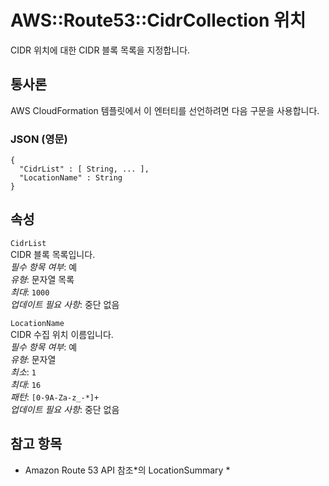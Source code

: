 # AWS::Route53::CidrCollection 위치

CIDR 위치에 대한 CIDR 블록 목록을 지정합니다.

## 통사론

AWS CloudFormation 템플릿에서 이 엔터티를 선언하려면 다음 구문을 사용합니다.

### JSON (영문)

```
{
  "CidrList" : [ String, ... ],
  "LocationName" : String
}
```

## 속성

`CidrList`  
CIDR 블록 목록입니다.  
_필수 항목 여부_: 예  
_유형_: 문자열 목록  
_최대_: `1000`  
_업데이트 필요 사항_: 중단 없음

`LocationName`  
CIDR 수집 위치 이름입니다.  
_필수 항목 여부_: 예  
_유형_: 문자열  
_최소_: `1`  
_최대_: `16`  
_패턴_: `[0-9A-Za-z_-*]+`  
_업데이트 필요 사항_: 중단 없음

## 참고 항목

- Amazon Route 53 API 참조*의 LocationSummary *

